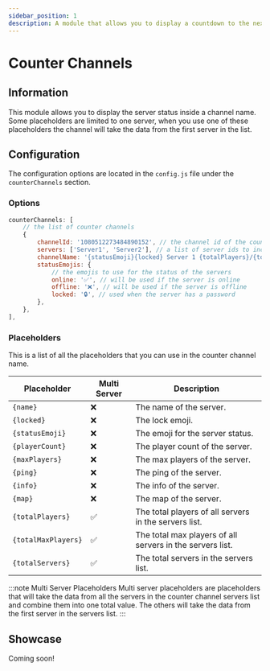 ```yaml
---
sidebar_position: 1
description: A module that allows you to display a countdown to the next wipe in your server.
---
```



# Counter Channels

## Information

This module allows you to display the server status inside a channel name. Some placeholders are limited to one server, when you use one of these placeholders the channel will take the data from the first server in the list.

## Configuration

The configuration options are located in the `config.js` file under the `counterChannels` section.

### Options

```js title="config.js → counterChannels"
counterChannels: [
	// the list of counter channels
	{
		channelId: '1080512273484890152', // the channel id of the counter channel
		servers: ['Server1', 'Server2'], // a list of server ids to include in the counter channel
		channelName: '{statusEmoji}{locked} Server 1 {totalPlayers}/{totalMaxPlayers}', // the name of the counter channel
		statusEmojis: {
			// the emojis to use for the status of the servers
			online: '✅', // will be used if the server is online
			offline: '❌', // will be used if the server is offline
			locked: '🔒', // used when the server has a password
		},
	},
],
```

### Placeholders

This is a list of all the placeholders that you can use in the counter channel name.

| Placeholder         | Multi Server | Description                                               |
| ------------------- | ------------ | --------------------------------------------------------- |
| `{name}`            | ❌           | The name of the server.                                   |
| `{locked}`          | ❌           | The lock emoji.                                           |
| `{statusEmoji}`     | ❌           | The emoji for the server status.                          |
| `{playerCount}`     | ❌           | The player count of the server.                           |
| `{maxPlayers}`      | ❌           | The max players of the server.                            |
| `{ping}`            | ❌           | The ping of the server.                                   |
| `{info}`            | ❌           | The info of the server.                                   |
| `{map}`             | ❌           | The map of the server.                                    |
| `{totalPlayers}`    | ✅           | The total players of all servers in the servers list.     |
| `{totalMaxPlayers}` | ✅           | The total max players of all servers in the servers list. |
| `{totalServers} `   | ✅           | The total servers in the servers list.                    |

:::note Multi Server Placeholders
Multi server placeholders are placeholders that will take the data from all the servers in the counter channel servers list and combine them into one total value. The others will take the data from the first server in the servers list.
:::

## Showcase

Coming soon!
